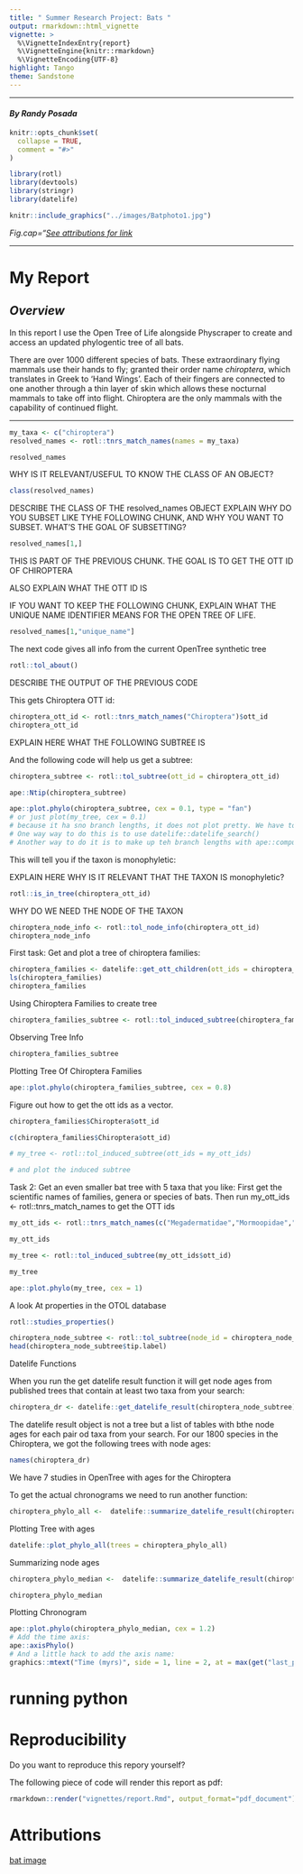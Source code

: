 ```yaml
---
title: " Summer Research Project: Bats "
output: rmarkdown::html_vignette
vignette: >
  %\VignetteIndexEntry{report}
  %\VignetteEngine{knitr::rmarkdown}
  %\VignetteEncoding{UTF-8}
highlight: Tango
theme: Sandstone
---
```


***
#### *By Randy Posada*
```r
knitr::opts_chunk$set(
  collapse = TRUE,
  comment = "#>"
)

library(rotl)
library(devtools)
library(stringr)
library(datelife)
```

```r
knitr::include_graphics("../images/Batphoto1.jpg")
```
*Fig.cap="[See attributions for link](#Attributions)*

***

# **My Report**

## *Overview*

  In this report I use the Open Tree of Life alongside Physcraper to create and access an updated phylogentic tree of all bats.

  There are over 1000 different species of bats. These extraordinary flying mammals use their hands to fly; granted their order name *chiroptera*, which translates in Greek to 'Hand Wings'. Each of their fingers are connected to one another through a thin layer of skin which allows these nocturnal mammals to take off into flight. Chiroptera are the only mammals with the capability of continued flight.

***


```r

my_taxa <- c("chiroptera")
resolved_names <- rotl::tnrs_match_names(names = my_taxa)

resolved_names

```

WHY IS IT RELEVANT/USEFUL TO KNOW THE CLASS OF AN OBJECT?

```r
class(resolved_names)

```
DESCRIBE THE CLASS OF THE resolved_names OBJECT
EXPLAIN WHY DO YOU SUBSET LIKE TYHE FOLLOWING CHUNK, AND WHY YOU WANT TO SUBSET.
WHAT'S THE GOAL OF SUBSETTING?

```r
resolved_names[1,]

```
THIS IS PART OF THE PREVIOUS CHUNK. THE GOAL IS TO GET THE OTT ID OF CHIROPTERA

ALSO EXPLAIN WHAT THE OTT ID IS

IF YOU WANT TO KEEP THE FOLLOWING CHUNK, EXPLAIN WHAT THE UNIQUE NAME IDENTIFIER
MEANS FOR THE OPEN TREE OF LIFE.

```r
resolved_names[1,"unique_name"]
```

The next code gives all info from the current OpenTree synthetic tree
```r
rotl::tol_about()
```
DESCRIBE THE OUTPUT OF THE PREVIOUS CODE

This gets Chiroptera OTT id:
```r
chiroptera_ott_id <- rotl::tnrs_match_names("Chiroptera")$ott_id
chiroptera_ott_id
```

EXPLAIN HERE WHAT THE FOLLOWING SUBTREE IS

And the following code will help us get a subtree:

```r
chiroptera_subtree <- rotl::tol_subtree(ott_id = chiroptera_ott_id)

ape::Ntip(chiroptera_subtree)

ape::plot.phylo(chiroptera_subtree, cex = 0.1, type = "fan")
# or just plot(my_tree, cex = 0.1)
# because it ha sno branch lengths, it does not plot pretty. We have to get branch lengths for it.
# One way way to do this is to use datelife::datelife_search()
# Another way to do it is to make up teh branch lengths with ape::compute.brlen()
```

This will tell you if the taxon is monophyletic:

EXPLAIN HERE WHY IS IT RELEVANT THAT THE TAXON IS monophyletic?

```r
rotl::is_in_tree(chiroptera_ott_id)
```

WHY DO WE NEED THE NODE OF THE TAXON

```r
chiroptera_node_info <- rotl::tol_node_info(chiroptera_ott_id)
chiroptera_node_info
```

First task: Get and plot a tree of chiroptera families:
```r
chiroptera_families <- datelife::get_ott_children(ott_ids = chiroptera_ott_id, ott_rank = "family")
ls(chiroptera_families)
chiroptera_families
```

Using Chiroptera Families to create tree
```r
chiroptera_families_subtree <- rotl::tol_induced_subtree(chiroptera_families$Chiroptera$ott_id)
```

Observing Tree Info

```r
chiroptera_families_subtree
```

Plotting Tree Of Chiroptera Families

```r
ape::plot.phylo(chiroptera_families_subtree, cex = 0.8)
```

Figure out how to get the ott ids as a vector.

```r
chiroptera_families$Chiroptera$ott_id
```

```r
c(chiroptera_families$Chiroptera$ott_id)
```
```r
# my_tree <- rotl::tol_induced_subtree(ott_ids = my_ott_ids)

# and plot the induced subtree
```

Task 2: Get an even smaller bat tree with 5 taxa that you like:
First get the scientific names of families, genera or species of bats.
Then run my_ott_ids <- rotl::tnrs_match_names to get the OTT ids

```r
my_ott_ids <- rotl::tnrs_match_names(c("Megadermatidae","Mormoopidae","Vespertilionidae","Mystacinidae","Furipteridae"))
```

```r
my_ott_ids
```

```r
my_tree <- rotl::tol_induced_subtree(my_ott_ids$ott_id)
```

```r
my_tree
```

```r
ape::plot.phylo(my_tree, cex = 1)
```

A look At properties in the OTOL database
```r
rotl::studies_properties()
```

```r
chiroptera_node_subtree <- rotl::tol_subtree(node_id = chiroptera_node_info$node_id, label = "name")
head(chiroptera_node_subtree$tip.label)
```
Datelife Functions

When you run the get datelife result function it will get node ages from published trees that contain at least two taxa from your search:

```r
chiroptera_dr <- datelife::get_datelife_result(chiroptera_node_subtree)
```
The datelife result object is not a tree but a list of tables with bthe node ages for each pair od taxa from your search.
For our 1800 species in the Chiroptera, we got the following trees with node ages:
```r
names(chiroptera_dr)
```

We have 7 studies in OpenTree with ages for the Chiroptera

To get the actual chronograms we need to run another function:
```r
chiroptera_phylo_all <-  datelife::summarize_datelife_result(chiroptera_dr, summary_format = "phylo_all")
```
Plotting Tree with ages
```r
datelife::plot_phylo_all(trees = chiroptera_phylo_all)
```

Summarizing node ages

```r
chiroptera_phylo_median <-  datelife::summarize_datelife_result(chiroptera_dr, summary_format = "phylo_median")

chiroptera_phylo_median
```

Plotting Chronogram
```r
ape::plot.phylo(chiroptera_phylo_median, cex = 1.2)
# Add the time axis:
ape::axisPhylo()
# And a little hack to add the axis name:
graphics::mtext("Time (myrs)", side = 1, line = 2, at = max(get("last_plot.phylo",envir = .PlotPhyloEnv)$xx) * 0.5)
```

# running python


# Reproducibility

Do you want to reproduce this repory yourself?

The following piece of code will render this report as pdf:

```r
rmarkdown::render("vignettes/report.Rmd", output_format="pdf_document")
```

# Attributions
[bat image](https://unsplash.com/photos/hNz4Qh9ECCc)
